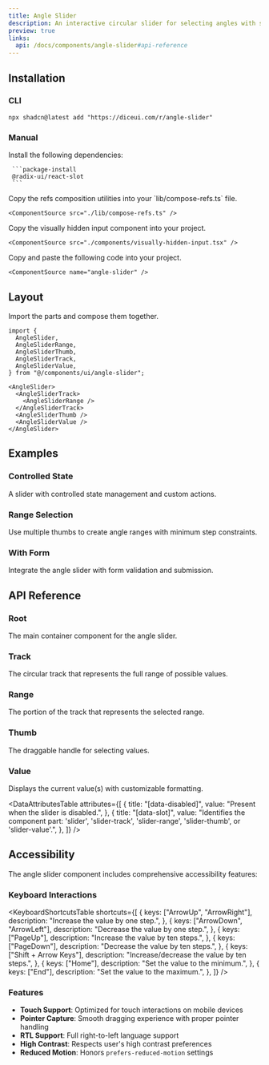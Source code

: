 ```yaml
---
title: Angle Slider
description: An interactive circular slider for selecting angles with support for single values and ranges.
preview: true
links:
  api: /docs/components/angle-slider#api-reference
---
```


<ComponentTabs name="angle-slider-demo" />

## Installation

### CLI

```package-install
npx shadcn@latest add "https://diceui.com/r/angle-slider"
```

### Manual

<Steps>
  <Step>
     Install the following dependencies:

     ```package-install
     @radix-ui/react-slot
     ```
  </Step>
  <Step>
    Copy the refs composition utilities into your `lib/compose-refs.ts` file.

    <ComponentSource src="./lib/compose-refs.ts" />
  </Step>
  <Step>
    Copy the visually hidden input component into your project.

    <ComponentSource src="./components/visually-hidden-input.tsx" />
  </Step>
  <Step>
    Copy and paste the following code into your project.

    <ComponentSource name="angle-slider" />
  </Step>
</Steps>

## Layout

Import the parts and compose them together.

```tsx
import {
  AngleSlider,
  AngleSliderRange,
  AngleSliderThumb,
  AngleSliderTrack,
  AngleSliderValue,
} from "@/components/ui/angle-slider";

<AngleSlider>
  <AngleSliderTrack>
    <AngleSliderRange />
  </AngleSliderTrack>
  <AngleSliderThumb />
  <AngleSliderValue />
</AngleSlider>
```

## Examples

### Controlled State

A slider with controlled state management and custom actions.

<ComponentTabs name="angle-slider-controlled-demo" />

### Range Selection

Use multiple thumbs to create angle ranges with minimum step constraints.

<ComponentTabs name="angle-slider-range-demo" />

### With Form

Integrate the angle slider with form validation and submission.

<ComponentTabs name="angle-slider-form-demo" />

## API Reference

### Root

The main container component for the angle slider.

<AutoTypeTable
  path="./types/docs/angle-slider.ts"
  name="RootProps"
/>

### Track

The circular track that represents the full range of possible values.

<AutoTypeTable
  path="./types/docs/angle-slider.ts"
  name="TrackProps"
/>

### Range

The portion of the track that represents the selected range.

<AutoTypeTable
  path="./types/docs/angle-slider.ts"
  name="RangeProps"
/>

### Thumb

The draggable handle for selecting values.

<AutoTypeTable
  path="./types/docs/angle-slider.ts"
  name="ThumbProps"
/>

### Value

Displays the current value(s) with customizable formatting.

<AutoTypeTable
  path="./types/docs/angle-slider.ts"
  name="ValueProps"
/>

<DataAttributesTable
  attributes={[
    {
      title: "[data-disabled]",
      value: "Present when the slider is disabled.",
    },
    {
      title: "[data-slot]",
      value: "Identifies the component part: 'slider', 'slider-track', 'slider-range', 'slider-thumb', or 'slider-value'.",
    },
  ]}
/>

## Accessibility

The angle slider component includes comprehensive accessibility features:

### Keyboard Interactions

<KeyboardShortcutsTable
  shortcuts={[
    {
      keys: ["ArrowUp", "ArrowRight"],
      description: "Increase the value by one step.",
    },
    {
      keys: ["ArrowDown", "ArrowLeft"],
      description: "Decrease the value by one step.",
    },
    {
      keys: ["PageUp"],
      description: "Increase the value by ten steps.",
    },
    {
      keys: ["PageDown"],
      description: "Decrease the value by ten steps.",
    },
    {
      keys: ["Shift + Arrow Keys"],
      description: "Increase/decrease the value by ten steps.",
    },
    {
      keys: ["Home"],
      description: "Set the value to the minimum.",
    },
    {
      keys: ["End"],
      description: "Set the value to the maximum.",
    },
  ]}
/>

### Features

- **Touch Support**: Optimized for touch interactions on mobile devices
- **Pointer Capture**: Smooth dragging experience with proper pointer handling
- **RTL Support**: Full right-to-left language support
- **High Contrast**: Respects user's high contrast preferences
- **Reduced Motion**: Honors `prefers-reduced-motion` settings
